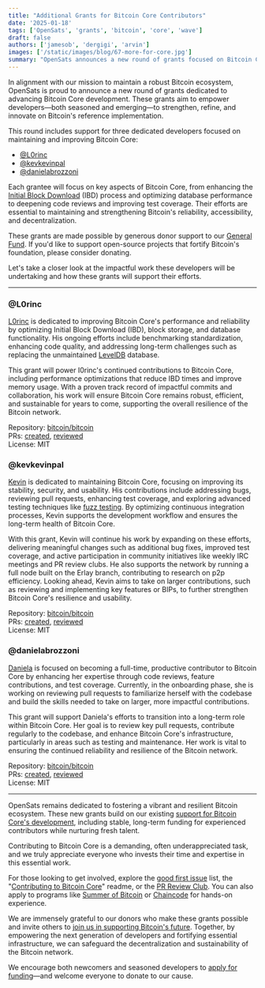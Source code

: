 ```yaml
---
title: "Additional Grants for Bitcoin Core Contributors"
date: '2025-01-18'
tags: ['OpenSats', 'grants', 'bitcoin', 'core', 'wave']
draft: false
authors: ['jamesob', 'dergigi', 'arvin']
images: ['/static/images/blog/67-more-for-core.jpg']
summary: "OpenSats announces a new round of grants focused on Bitcoin Core development."
---
```


In alignment with our mission to maintain a robust Bitcoin ecosystem, OpenSats
is proud to announce a new round of grants dedicated to advancing Bitcoin Core
development. These grants aim to empower developers—both seasoned and
emerging—to strengthen, refine, and innovate on Bitcoin's reference
implementation.

This round includes support for three dedicated developers focused on
maintaining and improving Bitcoin Core:

- [@L0rinc](#l0rinc)
- [@kevkevinpal](#kevkevinpal)
- [@danielabrozzoni](#danielabrozzoni)

Each grantee will focus on key aspects of Bitcoin Core, from enhancing the
[Initial Block
Download](https://bitcoin.org/en/full-node#initial-block-downloadibd) (IBD)
process and optimizing database performance to deepening code reviews and
improving test coverage. Their efforts are essential to maintaining and
strengthening Bitcoin's reliability, accessibility, and decentralization.

These grants are made possible by generous donor support to our [General
Fund](/funds/general). If you'd like to support open-source projects that
fortify Bitcoin's foundation, please consider donating.

<center>
    <DonateToGeneralFundButton/>
</center>

Let's take a closer look at the impactful work these developers will be
undertaking and how these grants will support their efforts.

---

### @L0rinc

[L0rinc](https://github.com/l0rinc) is dedicated to improving Bitcoin Core's
performance and reliability by optimizing Initial Block Download (IBD), block
storage, and database functionality. His ongoing efforts include benchmarking
standardization, enhancing code quality, and addressing long-term challenges
such as replacing the unmaintained
[LevelDB](https://github.com/bitcoin/bitcoin/blob/master/src/leveldb/README.md)
database.

This grant will power I0rinc's continued contributions to Bitcoin Core,
including performance optimizations that reduce IBD times and improve memory
usage. With a proven track record of impactful commits and collaboration, his
work will ensure Bitcoin Core remains robust, efficient, and sustainable for
years to come, supporting the overall resilience of the Bitcoin network.

Repository: [bitcoin/bitcoin](https://github.com/bitcoin/bitcoin)  
PRs:
[created](https://github.com/bitcoin/bitcoin/pulls?q=is%3Apr+author%3Al0rinc+repo%3Abitcoin%2Fbitcoin),
[reviewed](https://github.com/bitcoin/bitcoin/pulls?q=is%3Apr+reviewed-by%3Al0rinc+repo%3Abitcoin%2Fbitcoin)  
License: MIT

### @kevkevinpal

[Kevin](https://github.com/kevkevinpal) is dedicated to maintaining Bitcoin
Core, focusing on improving its stability, security, and usability. His
contributions include addressing bugs, reviewing pull requests, enhancing test
coverage, and exploring advanced testing techniques like [fuzz
testing](https://github.com/bitcoin/bitcoin/blob/master/doc/fuzzing.md). By
optimizing continuous integration processes, Kevin supports the development
workflow and ensures the long-term health of Bitcoin Core.

With this grant, Kevin will continue his work by expanding on these efforts,
delivering meaningful changes such as additional bug fixes, improved test
coverage, and active participation in community initiatives like weekly IRC
meetings and PR review clubs. He also supports the network by running a full
node built on the Erlay branch, contributing to research on p2p efficiency.
Looking ahead, Kevin aims to take on larger contributions, such as reviewing and
implementing key features or BIPs, to further strengthen Bitcoin Core's
resilience and usability.

Repository: [bitcoin/bitcoin](https://github.com/bitcoin/bitcoin)  
PRs:
[created](https://github.com/bitcoin/bitcoin/pulls?q=is%3Apr+author%3Akevkevinpal+repo%3Abitcoin%2Fbitcoin),
[reviewed](https://github.com/bitcoin/bitcoin/pulls?q=is%3Apr+reviewed-by%3Akevkevinpal+repo%3Abitcoin%2Fbitcoin)  
License: MIT

### @danielabrozzoni

[Daniela](http://github.com/danielabrozzoni) is focused on becoming a full-time,
productive contributor to Bitcoin Core by enhancing her expertise through code
reviews, feature contributions, and test coverage. Currently, in the onboarding
phase, she is working on reviewing pull requests to familiarize herself with the
codebase and build the skills needed to take on larger, more impactful
contributions.

This grant will support Daniela's efforts to transition into a long-term role
within Bitcoin Core. Her goal is to review key pull requests, contribute
regularly to the codebase, and enhance Bitcoin Core's infrastructure,
particularly in areas such as testing and maintenance. Her work is vital to
ensuring the continued reliability and resilience of the Bitcoin network.

Repository: [bitcoin/bitcoin](https://github.com/bitcoin/bitcoin)  
PRs:
[created](https://github.com/bitcoin/bitcoin/pulls?q=is%3Apr+author%3Adanielabrozzoni+repo%3Abitcoin%2Fbitcoin),
[reviewed](https://github.com/bitcoin/bitcoin/pulls?q=is%3Apr+reviewed-by%3Adanielabrozzoni+repo%3Abitcoin%2Fbitcoin)  
License: MIT

---

OpenSats remains dedicated to fostering a vibrant and resilient Bitcoin
ecosystem. These new grants build on our existing [support for Bitcoin Core's
development](/tags/core), including stable, long-term funding for experienced
contributors while nurturing fresh talent.

Contributing to Bitcoin Core is a demanding, often underappreciated task, and we
truly appreciate everyone who invests their time and expertise in this essential
work.

For those looking to get involved, explore the [good first
issue](https://github.com/bitcoin/bitcoin/issues?q=sort%3Aupdated-desc+is%3Aopen+is%3Aissue+label%3A%22good+first+issue%22)
list, the "[Contributing to Bitcoin
Core](https://github.com/bitcoin/bitcoin/blob/master/CONTRIBUTING.md)" readme,
or the [PR Review Club](https://bitcoincore.reviews/). You can also apply to
programs like [Summer of Bitcoin](/projects/summerofbitcoin) or
[Chaincode](https://learning.chaincode.com/) for hands-on experience.

We are immensely grateful to our donors who make these grants possible and
invite others to [join us in supporting Bitcoin's future](/donate). Together, by
empowering the next generation of developers and fortifying essential
infrastructure, we can safeguard the decentralization and sustainability of the
Bitcoin network.

We encourage both newcomers and seasoned developers to [apply for
funding](/apply)—and welcome everyone to donate to our cause.

<center>
    <DonateToGeneralFundButton/>
</center>
